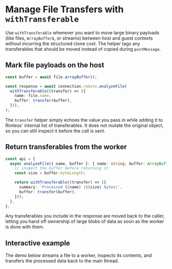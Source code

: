 
<Meta title="Managing File Transfers" />

# Manage File Transfers with `withTransferable`

Use `withTransferable` whenever you want to move large binary payloads (like files, `ArrayBuffer`s, or streams)
between host and guest contexts without incurring the structured clone cost. The helper tags any transferables
that should be moved instead of copied during `postMessage`.

## Mark file payloads on the host

```ts
const buffer = await file.arrayBuffer();

const response = await connection.remote.analyzeFile(
  withTransferable((transfer) => ({
    name: file.name,
    buffer: transfer(buffer),
  })),
);
```

The `transfer` helper simply echoes the value you pass in while adding it to Rimless' internal list of transferables.
It does not mutate the original object, so you can still inspect it before the call is sent.

## Return transferables from the worker

```ts
const api = {
  async analyzeFile({ name, buffer }: { name: string; buffer: ArrayBuffer }) {
    // inspect the buffer before returning it
    const size = buffer.byteLength;

    return withTransferable((transfer) => ({
      summary: `Processed ${name} (${size} bytes)`,
      buffer: transfer(buffer),
    }));
  },
};
```

Any transferables you include in the response are moved back to the caller, letting you hand off ownership of
large blobs of data as soon as the worker is done with them.

## Interactive example

The demo below streams a file to a worker, inspects its contents, and transfers the processed data back to
the main thread.

<FileTransferExample />
